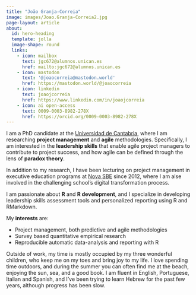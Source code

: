 ```yaml
---
title: "João Granja-Correia"
image: images/Joao.Granja-Correia2.jpg
page-layout: article
about:
  id: hero-heading
  template: jolla
  image-shape: round
  links:
    - icon: mailbox
      text: jgc672@alumnos.unican.es
      href: mailto:jgc672@alumnos.unican.es
    - icon: mastodon
      text: '@joaocorreia@mastodon.world'
      href: https://mastodon.world/@joaocorreia
    - icon: linkedin
      text: joaojcorreia
      href: https://www.linkedin.com/in/joaojcorreia
    - icon: ai open-access    
      text: 0009-0003-8982-278X
      href: https://orcid.org/0009-0003-8982-278X
---
```


::: {#hero-heading}

:::

I am a PhD candidate at the [Universidad de Cantabria](https://web.unican.es/), where I am researching **project management** and **agile** methodologies. Specifically, I am interested in the **leadership skills** that enable agile project managers to contribute to project success, and how agile can be defined through the lens of **paradox theory**. 

In addition to my research, I have been lecturing on project management in executive education programs at [Nova SBE](https://www.novasbe.unl.pt/en/) since 2012, where I am alse involved in the challenging school's digital transformation process. 

I am passionate about **R** and **R development**, and I specialize in developing leadership skills assessment tools and personalized reporting using R and RMarkdown.


My **interests** are: 

* Project management, both predictive and agile methodologies
* Survey based quantitative empirical research
* Reproducible automatic data-analysis and reporting with R


Outside of work, my time is mostly occupied by my three wonderful children, who keep me on my toes and bring joy to my life. I love spending time outdoors, and during the summer you can often find me at the beach, enjoying the sun, sea, and a good book. I am fluent in English, Portuguese, Italian and Spanish, and I've been trying to learn Hebrew for the past few years, although progress has been slow.

